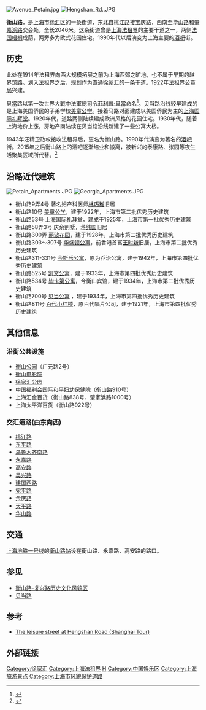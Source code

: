 {{Infobox China Road
|路牌类型=Shanghai
|中文道路名称= 衡山路
|走向1=北
|走向2=南
|走向1(E)=N
|道路英文名=Hengshan Rd.
|走向2(E)=S
|图片=File:Street View of Hengshan Rd..JPG
|图片说明=衡山路
|道路属性= 
|道路总长度= 2
|车速限制=
|行车线数量= 
|所在地区= {{CHN}}[[上海市|上海市]][[徐汇区|徐汇区]]
|起点= [[桃江路|桃江路]]
|终点= [[华山路|华山路]]（[[徐家汇|徐家汇]]）
|道路命名日期= 1943年
|命名缘由= 南岳[[衡山|衡山]]
|道路旧名= 贝当路（Avenue Petain）
|道路动工日期=1922年 
|通车日期=
|路段主要建筑=[[上海国际礼拜堂|上海国际礼拜堂]]<br/>新华社上海分社<br/>[[衡山宾馆|衡山宾馆]]<br/>上海国际网球中心
}}
[[File:Avenue_Petain.jpg|thumb]]
[[File:Hengshan_Rd..JPG|thumb]]

'''衡山路'''，是[[上海市|上海市]][[徐汇区|徐汇区]]的一条街道，东北自[[桃江路|桃江路]]接宝庆路，西南至[[华山路|华山路]]和[[肇嘉浜路|肇嘉浜路]]交会处，全长2046米。这条街道曾是[[上海法租界|上海法租界]]的主要干道之一，两侧[[法国梧桐|法国梧桐]]成荫，两旁多为欧式花园住宅。1990年代以后演变为上海主要的[[酒吧|酒吧]]街。

==历史==
此处在1914年法租界向西大规模拓展之前为上海西郊之旷地，也不属于早期的越界筑路。划入法租界之后，规划作为直通[[徐家汇|徐家汇]]的一条干道。1922年[[法租界公董局|法租界公董局]]兴建。

貝當路以第一次世界大戰中法軍總司令[[菲利普·貝當|菲利普·貝當]]命名<ref>{{Cite web |url=https://www.reuters.com/article/idCNCHINA-2354720100524 |title=存档副本 |access-date=2021-10-05 |archive-date=2021-10-05 |archive-url=https://web.archive.org/web/20211005195159/https://www.reuters.com/article/idCNCHINA-2354720100524 |dead-url=no }}</ref>。贝当路沿线较早建成的是上海美国侨民的子弟学校[[美童公学|美童公学]]。接着马路对面建成以美国侨民为主的[[上海国际礼拜堂|上海国际礼拜堂]]。1920年代，道路两侧陆续建成欧洲风格的花园住宅。1930年代，随着上海地价上涨，房地产商陆续在贝当路沿线新建了一些公寓大楼。

1943年汪精卫政权接收法租界后，更名为衡山路。1990年代演变为著名的[[酒吧|酒吧]]街。2015年之后衡山路上的酒吧逐渐结业和搬离，被新兴的泰康路、张园等夜生活聚集区域所代替。<ref>{{Cite web|title=上海衡山路酒吧街风光不再：干杯 再见_大申网_腾讯网|url=http://sh.qq.com/a/20151225/022356.htm|work=sh.qq.com|accessdate=2019-04-29|archive-date=2015-12-28|archive-url=https://web.archive.org/web/20151228223834/http://sh.qq.com/a/20151225/022356.htm|dead-url=no}}</ref>

== 沿路近代建筑 ==
[[File:Petain_Apartments.JPG|thumb]]
[[File:Georgia_Apartments.JPG|thumb]]

*衡山路9弄4号  著名妇产科医师[[林巧稚|林巧稚]]旧居
*衡山路10号  [[美童公学|美童公学]]，建于1922年，上海市第二批优秀历史建筑
*衡山路53号   [[上海国际礼拜堂|上海国际礼拜堂]]，建成于1925年，上海市第一批优秀历史建筑
*衡山路58弄3号  庆余别墅，[[蒋纬国|蒋纬国]]旧居
*衡山路300弄   [[丽波花园|丽波花园]]，建于1928年，上海市第二批优秀历史建筑
*衡山路303～307号  [[华盛顿公寓|华盛顿公寓]]，前香港首富[[王时新|王时新]]旧居，上海市第二批优秀历史建筑
*衡山路311-331号   [[会斯乐公寓|会斯乐公寓]]，原为乔治公寓，建于1942年，上海市第四批优秀历史建筑
*衡山路525号    [[凯文公寓|凯文公寓]]，建于1933年，上海市第四批优秀历史建筑
*衡山路534号  [[毕卡第公寓|毕卡第公寓]]，今衡山宾馆，建于1934年，上海市第二批优秀历史建筑
*衡山路700号  [[衡山公寓|贝当公寓]]  ，建于1934年，上海市第四批优秀历史建筑
*衡山路811号  [[百代公司旧址|百代小红楼]]，原百代唱片公司，建于1921年，上海市第四批优秀历史建筑

==其他信息==
===沿街公共设施===
*[[衡山公园|衡山公园]]（广元路2号）
*[[衡山电影院|衡山电影院]]
*[[徐家汇公园|徐家汇公园]]
*[[中国福利会国际和平妇幼保健院|中国福利会国际和平妇幼保健院]]（衡山路910号）
*上海汇金百货（衡山路838号、肇家浜路1000号）
*上海太平洋百货（衡山路922号）

=== 交汇道路(由东向西) ===
*[[桃江路|桃江路]]
*[[东平路|东平路]]
*[[乌鲁木齐南路|乌鲁木齐南路]]
*[[永嘉路_(上海)|永嘉路]]
*[[高安路|高安路]]
*[[吴兴路|吴兴路]]
*[[建国西路_(上海)|建国西路]]
*[[宛平路|宛平路]]
*[[余庆路|余庆路]]
*[[天平路|天平路]]
*[[华山路|华山路]]

==交通==
[[上海地铁一号线|上海地铁一号线]]的[[衡山路站|衡山路站]]设在衡山路、永嘉路、高安路的路口。

==参见==
* [[衡山路-复兴路历史文化风貌区|衡山路-复兴路历史文化风貌区]]
* [[贝当路_(上海)|贝当路]]

==参考==
<references/>
*[https://web.archive.org/web/20061111155935/http://lyw.sh.gov.cn/en/scenic_spot/hengshanlu.aspx The leisure street at Hengshan Road (Shanghai Tour)]

==外部链接==
{{commonscat|Hengshan Road}}

{{徐家汇}}
{{coord|31.2018|121.4443|format=dms|display=title}}
[[Category:徐家汇|Category:徐家汇]]
[[Category:上海法租界|Category:上海法租界]]
[[Category:上海道路|H]]
[[Category:中国娱乐区|Category:中国娱乐区]]
[[Category:上海旅游景点|Category:上海旅游景点]]
[[Category:上海市风貌保护道路|Category:上海市风貌保护道路]]